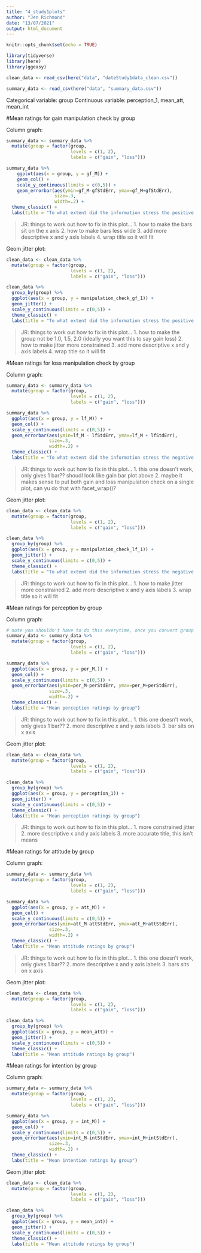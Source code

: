 ```yaml
---
title: "4_study1plots"
author: "Jen Richmond"
date: "13/07/2021"
output: html_document
---
```


```r
knitr::opts_chunk$set(echo = TRUE)
```

```r
library(tidyverse)
library(here)
library(ggeasy)
```


```r
clean_data <- read_csv(here("data", "dateStudy1data_clean.csv"))
```

```r

summary_data <- read_csv(here("data", "summary_data.csv"))

```

Categorical variable: group
Continuous variable: perception_1, mean_att, mean_int

#Mean ratings for gain manipulation check by group

Column graph:

```r

summary_data <- summary_data %>%
  mutate(group = factor(group, 
                        levels = c(1, 2),
                        labels = c("gain", "loss")))

summary_data %>%
    ggplot(aes(x = group, y = gf_M)) +
    geom_col() +
    scale_y_continuous(limits = c(0,5)) +
    geom_errorbar(aes(ymin=gf_M-gfStdErr, ymax=gf_M+gfStdErr),
                  size=.3, 
                  width=.2) +
  theme_classic() +
  labs(title = "To what extent did the information stress the positive benefits of adopting open science practices?")

```
> JR: things to work out how to fix in this plot...
1. how to make the bars sit on the x axis
2. how to make bars less wide
3. add more descriptive x and y axis labels
4. wrap title so it will fit


Geom jitter plot:

```r

clean_data <- clean_data %>%
  mutate(group = factor(group, 
                        levels = c(1, 2),
                        labels = c("gain", "loss")))

clean_data %>%
  group_by(group) %>%
  ggplot(aes(x = group, y = manipulation_check_gf_1)) +
  geom_jitter() +
  scale_y_continuous(limits = c(0,5)) +
  theme_classic() +
  labs(title = "To what extent did the information stress the positive benefits of adopting open science practices?")

```

> JR: things to work out how to fix in this plot...
1. how to make the group not be 1.0, 1.5, 2.0 (ideally you want this to say gain loss)
2. how to make jitter more constrained
3. add more descriptive x and y axis labels
4. wrap title so it will fit



#Mean ratings for loss manipulation check by group

Column graph:

```r

summary_data <- summary_data %>%
  mutate(group = factor(group, 
                        levels = c(1, 2),
                        labels = c("gain", "loss")))

summary_data %>%
  ggplot(aes(x = group, y = lf_M)) +
  geom_col() +
  scale_y_continuous(limits = c(0,5)) +
  geom_errorbar(aes(ymin=lf_M - lfStdErr, ymax=lf_M + lfStdErr),
                size=.3, 
                width=.2) +
  theme_classic() +
  labs(title = "To what extent did the information stress the negative consequences of not adopting open science practices?")

```

> JR: things to work out how to fix in this plot...
1. this one doesn't work, only gives 1 bar?? shoudl look like gain bar plot above
2. maybe it makes sense to put both gain and loss manipulation check on a single plot, can yu do that with facet_wrap()?


Geom jitter plot:

```r

clean_data <- clean_data %>%
  mutate(group = factor(group, 
                        levels = c(1, 2),
                        labels = c("gain", "loss")))

clean_data %>%
  group_by(group) %>%
  ggplot(aes(x = group, y = manipulation_check_lf_1)) +
  geom_jitter() +
  scale_y_continuous(limits = c(0,5)) +
  theme_classic() +
  labs(title = "To what extent did the information stress the negative consequences of not adopting open science practices?")

```

> JR: things to work out how to fix in this plot...
1. how to make jitter more constrained
2. add more descriptive x and y axis labels
3. wrap title so it will fit

#Mean ratings for perception by group

Column graph:

```r
# note you shouldn't have to do this everytime, once you convert group to factor with labels in the summary dataframe, and use assignment <- to apply the change to the dataframe it will stick
summary_data <- summary_data %>%
  mutate(group = factor(group, 
                        levels = c(1, 2),
                        labels = c("gain", "loss")))

summary_data %>%
  ggplot(aes(x = group, y = per_M,)) +
  geom_col() +
  scale_y_continuous(limits = c(0,5)) +
  geom_errorbar(aes(ymin=per_M-perStdErr, ymax=per_M+perStdErr),
                size=.3, 
                width=.2) +
  theme_classic() +
  labs(title = "Mean perception ratings by group")

```

> JR: things to work out how to fix in this plot...
1. this one doesn't work, only gives 1 bar?? 
2. more descriptive x and y axis labels
3. bar sits on x axis


Geom jitter plot:

```r

clean_data <- clean_data %>%
  mutate(group = factor(group, 
                        levels = c(1, 2),
                        labels = c("gain", "loss")))

clean_data %>%
  group_by(group) %>%
  ggplot(aes(x = group, y = perception_1)) +
  geom_jitter() +
  scale_y_continuous(limits = c(0,5)) +
  theme_classic() +
  labs(title = "Mean perception ratings by group")

```

> JR: things to work out how to fix in this plot...
1. more constrained jitter
2. more descriptive x and y axis labels
3. more accurate title, this isn't means



#Mean ratings for attitude by group

Column graph:

```r

summary_data <- summary_data %>%
  mutate(group = factor(group, 
                        levels = c(1, 2),
                        labels = c("gain", "loss")))

summary_data %>%
  ggplot(aes(x = group, y = att_M)) +
  geom_col() +
  scale_y_continuous(limits = c(0,5)) +
  geom_errorbar(aes(ymin=att_M-attStdErr, ymax=att_M+attStdErr),
                size=.3, 
                width=.2) +
  theme_classic() +
  labs(title = "Mean attitude ratings by group")

```
> JR: things to work out how to fix in this plot...
1. this one doesn't work, only gives 1 bar?? 
2. more descriptive x and y axis labels
3. bars sits on x axis


Geom jitter plot:

```r

clean_data <- clean_data %>%
  mutate(group = factor(group, 
                        levels = c(1, 2),
                        labels = c("gain", "loss")))

clean_data %>%
  group_by(group) %>%
  ggplot(aes(x = group, y = mean_att)) +
  geom_jitter() +
  scale_y_continuous(limits = c(0,5)) +
  theme_classic() +
  labs(title = "Mean attitude ratings by group")

```

#Mean ratings for intention by group

Column graph:

```r

summary_data <- summary_data %>%
  mutate(group = factor(group, 
                        levels = c(1, 2),
                        labels = c("gain", "loss")))

summary_data %>%
  ggplot(aes(x = group, y = int_M)) +
  geom_col() +
  scale_y_continuous(limits = c(0,5)) +
  geom_errorbar(aes(ymin=int_M-intStdErr, ymax=int_M+intStdErr),
                size=.3, 
                width=.2) +
  theme_classic() +
  labs(title = "Mean intention ratings by group")

```

Geom jitter plot:

```r

clean_data <- clean_data %>%
  mutate(group = factor(group, 
                        levels = c(1, 2),
                        labels = c("gain", "loss")))

clean_data %>%
  group_by(group) %>%
  ggplot(aes(x = group, y = mean_int)) +
  geom_jitter() +
  scale_y_continuous(limits = c(0,5)) +
  theme_classic() +
  labs(title = "Mean attitude ratings by group")

```
